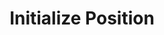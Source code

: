 ---
title: "Initialize Position"
description: "Returns initilize position transaction(s) and signers."
openapi: "../../../openapi.json POST /dlmm/initialize"
---